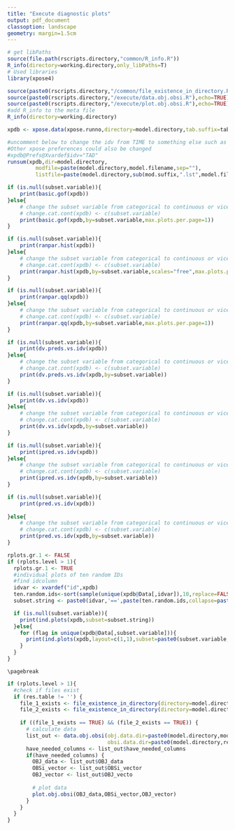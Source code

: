 ```yaml
---
title: "Execute diagnostic plots"
output: pdf_document
classoption: landscape
geometry: margin=1.5cm
---
```


```r
# get libPaths
source(file.path(rscripts.directory,"common/R_info.R"))
R_info(directory=working.directory,only_libPaths=T)
# Used libraries
library(xpose4)

source(paste0(rscripts.directory,"/common/file_existence_in_directory.R"),echo=TRUE)
source(paste0(rscripts.directory,"/execute/data.obj.obsi.R"),echo=TRUE) 
source(paste0(rscripts.directory,"/execute/plot.obj.obsi.R"),echo=TRUE)
#add R_info to the meta file
R_info(directory=working.directory)
```

```r
xpdb <- xpose.data(xpose.runno,directory=model.directory,tab.suffix=tab.suffix,mod.prefix=mod.prefix,mod.suffix=mod.suffix)

#uncomment below to change the idv from TIME to something else such as TAD.
#Other xpose preferences could also be changed
#xpdb@Prefs@Xvardef$idv="TAD"
runsum(xpdb,dir=model.directory,
         modfile=paste(model.directory,model.filename,sep=""),
         listfile=paste(model.directory,sub(mod.suffix,".lst",model.filename),sep=""))
```
\pagebreak

```r
if (is.null(subset.variable)){
    print(basic.gof(xpdb))
}else{
    # change the subset variable from categorical to continuous or vice versa.
    # change.cat.cont(xpdb) <- c(subset.variable)
    print(basic.gof(xpdb,by=subset.variable,max.plots.per.page=1))
}
```
\pagebreak

```r
if (is.null(subset.variable)){
    print(ranpar.hist(xpdb))
}else{
    # change the subset variable from categorical to continuous or vice versa.
    # change.cat.cont(xpdb) <- c(subset.variable)
    print(ranpar.hist(xpdb,by=subset.variable,scales="free",max.plots.per.page=1))
}
```
\pagebreak

```r
if (is.null(subset.variable)){
    print(ranpar.qq(xpdb))
}else{
    # change the subset variable from categorical to continuous or vice versa.
    # change.cat.cont(xpdb) <- c(subset.variable)
    print(ranpar.qq(xpdb,by=subset.variable,max.plots.per.page=1))
}
```
\pagebreak

```r
if (is.null(subset.variable)){
    print(dv.preds.vs.idv(xpdb))
}else{
    # change the subset variable from categorical to continuous or vice versa.
    # change.cat.cont(xpdb) <- c(subset.variable)
    print(dv.preds.vs.idv(xpdb,by=subset.variable))
}
```
\pagebreak

```r
if (is.null(subset.variable)){
    print(dv.vs.idv(xpdb))
}else{
    # change the subset variable from categorical to continuous or vice versa.
    # change.cat.cont(xpdb) <- c(subset.variable)
    print(dv.vs.idv(xpdb,by=subset.variable))
}
```
\pagebreak

```r
if (is.null(subset.variable)){
    print(ipred.vs.idv(xpdb))
}else{
    # change the subset variable from categorical to continuous or vice versa.
    # change.cat.cont(xpdb) <- c(subset.variable)
    print(ipred.vs.idv(xpdb,by=subset.variable))
}
```
\pagebreak

```r
if (is.null(subset.variable)){
    print(pred.vs.idv(xpdb))
    
}else{
    # change the subset variable from categorical to continuous or vice versa.
    # change.cat.cont(xpdb) <- c(subset.variable)
    print(pred.vs.idv(xpdb,by=subset.variable))
}
```
\pagebreak

```r
rplots.gr.1 <- FALSE
if (rplots.level > 1){
  rplots.gr.1 <- TRUE
  #individual plots of ten random IDs
  #find idcolumn
  idvar <- xvardef("id",xpdb)
  ten.random.ids<-sort(sample(unique(xpdb@Data[,idvar]),10,replace=FALSE))
  subset.string <- paste0(idvar,'==',paste(ten.random.ids,collapse=paste0(' | ',idvar,'==')))

  if (is.null(subset.variable)){
    print(ind.plots(xpdb,subset=subset.string))
  }else{
    for (flag in unique(xpdb@Data[,subset.variable])){
      print(ind.plots(xpdb,layout=c(1,1),subset=paste0(subset.variable,'==',flag,' & (',subset.string,')')))
    }
  }
}  
```

```asis
\pagebreak
```

```r
if (rplots.level > 1){
  #check if files exist
  if (res.table != '') {
    file_1_exists <- file_existence_in_directory(directory=model.directory,file_name=paste0(mod.prefix,xpose.runno,".phi"))
    file_2_exists <- file_existence_in_directory(directory=model.directory,file_name=res.table)
    
    if ((file_1_exists == TRUE) && (file_2_exists == TRUE)) {
      # calculate data
      list_out <- data.obj.obsi(obj.data.dir=paste0(model.directory,mod.prefix,xpose.runno,".phi"),
                                obsi.data.dir=paste0(model.directory,res.table))
      have_needed_columns <- list_out$have_needed_columns
      if(have_needed_columns) {
        OBJ_data <- list_out$OBJ_data
        OBSi_vector <- list_out$OBSi_vector
        OBJ_vector <- list_out$OBJ_vecto
      
        # plot data
        plot.obj.obsi(OBJ_data,OBSi_vector,OBJ_vector)
      }
    }
  }
}
```


